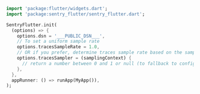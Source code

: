 ```dart
import 'package:flutter/widgets.dart';
import 'package:sentry_flutter/sentry_flutter.dart';

SentryFlutter.init(
  (options) => {
    options.dsn = '___PUBLIC_DSN___',
    // To set a uniform sample rate
    options.tracesSampleRate = 1.0,
    // OR if you prefer, determine traces sample rate based on the sampling context
    options.tracesSampler = (samplingContext) {
      // return a number between 0 and 1 or null (to fallback to configured value)
    },
  },
  appRunner: () => runApp(MyApp()),
);
```
